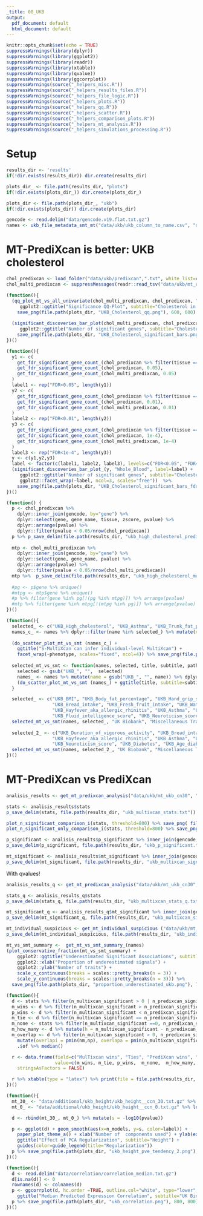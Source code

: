```yaml
---
_title: 00_UKB
output:
  pdf_document: default
  html_document: default
---
```


```r
knitr::opts_chunk$set(echo = TRUE)
suppressWarnings(library(dplyr))
suppressWarnings(library(ggplot2))
suppressWarnings(library(readr))
suppressWarnings(library(xtable))
suppressWarnings(library(qvalue))
suppressWarnings(library(ggcorrplot))
suppressWarnings(source("_helpers_misc.R"))
suppressWarnings(source("_helpers_results_files.R"))
suppressWarnings(source("_helpers_file_logic.R"))
suppressWarnings(source("_helpers_plots.R"))
suppressWarnings(source("_helpers_qq.R"))
suppressWarnings(source("_helpers_scatter.R"))
suppressWarnings(source("_helpers_comparison_plots.R"))
suppressWarnings(source("_helpers_mt_analysis.R"))
suppressWarnings(source("_helpers_simulations_processing.R"))
```

# Setup

```r
results_dir <- 'results'
if(!dir.exists(results_dir)) dir.create(results_dir)

plots_dir_ <- file.path(results_dir, "plots")
if(!dir.exists(plots_dir_)) dir.create(plots_dir_)

plots_dir <- file.path(plots_dir_, "ukb")
if(!dir.exists(plots_dir)) dir.create(plots_dir)
```

```r
gencode <- read.delim("data/gencode.v19.flat.txt.gz")
names <- ukb_file_metadata_smt_mt("data/ukb/ukb_column_to_name.csv", "data/ukb/smt_ukb_ccn_30", "data/ukb/mt_ukb_cn30")
```

# MT-PrediXcan is better: UKB cholesterol

```r
chol_predixcan <- load_folder("data/ukb/predixcan",".txt", white_list=c("UKB_High_cholesterol")) %>% rename(tissue=model)
chol_multi_predixcan <- suppressMessages(readr::read_tsv("data/ukb/mt_ukb_cn30/UKB_High_cholesterol_c20002_1536.txt"))
```

```r
(function(){
  (qq_plot_mt_vs_all_univariate(chol_multi_predixcan, chol_predixcan, "Whole_Blood") + 
     ggplot2::ggtitle("Significance QQ-Plot", subtitle="Cholesterol in UK Biobank")) %>%
    save_png(file.path(plots_dir, "UKB_Cholesterol_qq.png"), 600, 600)
  
  (significant_discoveries_bar_plot(chol_multi_predixcan, chol_predixcan, "Whole_Blood") + 
     ggplot2::ggtitle("Number of significant genes", subtitle="Cholesterol in UK Biobank")) %>%
    save_png(file.path(plots_dir, "UKB_Cholesterol_significant_bars.png"), 600, 600)
})()
```

```r
(function(){
  y1 <- c(
    get_fdr_significant_gene_count_(chol_predixcan %>% filter(tissue == "Whole_Blood"), 0.05),
    get_fdr_significant_gene_count_(chol_predixcan, 0.05),
    get_fdr_significant_gene_count_(chol_multi_predixcan, 0.05)
  )
  label1 <- rep("FDR<0.05", length(y1))
  y2 <- c(
    get_fdr_significant_gene_count_(chol_predixcan %>% filter(tissue == "Whole_Blood"), 0.01),
    get_fdr_significant_gene_count_(chol_predixcan, 0.01),
    get_fdr_significant_gene_count_(chol_multi_predixcan, 0.01)
  )
  label2 <- rep("FDR<0.01", length(y2))
  y3 <- c(
    get_fdr_significant_gene_count_(chol_predixcan %>% filter(tissue == "Whole_Blood"), 1e-4),
    get_fdr_significant_gene_count_(chol_predixcan, 1e-4),
    get_fdr_significant_gene_count_(chol_multi_predixcan, 1e-4)
  )
  label3 <- rep("FDR<1e-4", length(y3))
  y <- c(y1,y2,y3)
  label <- factor(c(label1, label2, label3), levels=c("FDR<0.05", "FDR<0.01","FDR<1e-4"))
  (significant_discoveries_bar_plot_(y, "Whole_Blood", label=label) + 
     ggplot2::ggtitle("Number of significant genes", subtitle="Cholesterol in UK Biobank") +
     ggplot2::facet_wrap(~label, ncol=3, scales="free"))  %>%
    save_png(file.path(plots_dir, "UKB_Cholesterol_significant_bars_fdr.png"), 500, 1500)
})()
```

```r
(function() {
  p <- chol_predixcan %>% 
    dplyr::inner_join(gencode, by="gene") %>% 
    dplyr::select(gene, gene_name, tissue, zscore, pvalue) %>%
    dplyr::arrange(pvalue) %>%
    dplyr::filter(pvalue < 0.05/nrow(chol_predixcan))
  p %>% p_save_delim(file.path(results_dir, "ukb_high_cholesterol_predixcan_significant.txt"))
  
  mtp <- chol_multi_predixcan %>% 
    dplyr::inner_join(gencode, by="gene") %>% 
    dplyr::select(gene, gene_name, pvalue) %>%
    dplyr::arrange(pvalue) %>%
    dplyr::filter(pvalue < 0.05/nrow(chol_multi_predixcan))
  mtp %>%  p_save_delim(file.path(results_dir, "ukb_high_cholesterol_multixcan_significant.txt"))
  
  #pg <- p$gene %>% unique()
  #mtpg <- mtp$gene %>% unique()
  #p %>% filter(gene %in% pg[!(pg %in% mtpg)]) %>% arrange(pvalue)
  #mtp %>% filter(gene %in% mtpg[!(mtpg %in% pg)]) %>% arrange(pvalue)
})()
```

```r
(function(){
  selected_ <- c("UKB_High_cholesterol", "UKB_Asthma", "UKB_Trunk_fat_percentage", "UKB_Sleep_duration")
  names_c_ <- names %>% dplyr::filter(name %in% selected_) %>% mutate(name = factor(name, levels=selected_)) %>% arrange(name)
  
  (do_scatter_plot_mt_vs_smt (names_c_) + 
    ggtitle("S-MultiXcan can infer individual-level MultiXcan") + 
    facet_wrap(~phenotype, scales="fixed", ncol=4)) %>% save_png(file.path(plots_dir, "smt_vs_mt_ukb.png"), height=400, width=1100)
  
  selected_mt_vs_smt <- function(names, selected, title, subtitle, path, columns=4) {
    selected <- gsub("UKB_", "",  selected)
    names_ <- names %>% mutate(name = gsub("UKB_", "", name)) %>% dplyr::filter(name %in% selected) %>% mutate(name = factor(name, levels=selected)) %>% arrange(name)
    (do_scatter_plot_mt_vs_smt (names_) + ggtitle(title, subtitle=subtitle) + facet_wrap(~phenotype, scales="free", ncol =columns)) %>% save_png(path, height=1300, width=1300)
  }

  selected_ <- c("UKB_BMI", "UKB_Body_fat_percentage", "UKB_Hand_grip_strength_left", "UKB_Duration_of_vigorous_activity",
                 "UKB_Bread_intake", "UKB_Fresh_fruit_intake", "UKB_Water_intake", "UKB_Forced_vital_capacity_Best_measure",
                 "UKB_Hayfever_aka_allergic_rhinitis", "UKB_Asthma", "UKB_Age_asthma_diagnosed", "UKB_Eczema_aka_dermatitis",
                 "UKB_Fluid_intelligence_score", "UKB_Neuroticism_score", "UKB_Diabetes", "UKB_Age_diabetes_diagnosed")
  selected_mt_vs_smt(names, selected_, "UK Biobank", "Miscellaneous Traits", file.path(plots_dir, "smt_vs_mt_ukb_supp.png"))
  
  selected_2_ <- c("UKB_Duration_of_vigorous_activity", "UKB_Bread_intake", "UKB_Forced_vital_capacity_Best_measure",
                 "UKB_Hayfever_aka_allergic_rhinitis", "UKB_Asthma", "UKB_Eczema_aka_dermatitis",
                 "UKB_Neuroticism_score", "UKB_Diabetes", "UKB_Age_diabetes_diagnosed")
  selected_mt_vs_smt(names, selected_2_, "UK Biobank", "Miscellaneous Traits", file.path(plots_dir, "smt_vs_mt_ukb_supp_2.png"), columns = 3)
})()
```

# MT-PrediXcan vs PrediXcan

```r
analisis_results <- get_mt_predixcan_analysis("data/ukb/mt_ukb_cn30", "data/ukb/predixcan")#, verbose=TRUE)
```

```r
stats <- analisis_results$stats
p_save_delim(stats, file.path(results_dir, "ukb_multixcan_stats.txt"))

plot_n_significant_comparison_i(stats, threshold=800) %>% save_png( file.path(plots_dir, "ukb_mt_vs_p_number_significant.png"), height=800, width=800)
plot_n_significant_only_comparison_i(stats, threshold=800) %>% save_png( file.path(plots_dir, "ukb_mt_only_vs_p_only_number_significant.png"), height=800, width=800)

p_significant <- analisis_results$p_significant %>% inner_join(gencode, by="gene") %>% select(phenotype, model, gene, gene_name, zscore,  pvalue,  n_samples)
p_save_delim(p_significant, file.path(results_dir, "ukb_p_significant.txt"))

mt_significant <- analisis_results$mt_significant %>% inner_join(gencode, by="gene") %>% select(phenotype, gene, gene_name, pvalue, n_models, n_used, n_samples)
p_save_delim(mt_significant, file.path(results_dir, "ukb_multixcan_significant.txt"))
```


With qvalues!

```r
analisis_results_q <- get_mt_predixcan_analysis("data/ukb/mt_ukb_cn30", "data/ukb/predixcan", verbose=TRUE, stats_f_=get_p_mt_stats_q_)
```

```r
stats_q <- analisis_results_q$stats
p_save_delim(stats_q, file.path(results_dir, "ukb_multixcan_stats_q.txt"))

mt_significant_q <- analisis_results_q$mt_significant %>% inner_join(gencode, by="gene") %>% select(phenotype, gene, gene_name, pvalue, n_models, n_used, n_samples)
p_save_delim(mt_significant_q, file.path(results_dir, "ukb_multixcan_significant_q.txt"))
```

```r
mt_individual_suspicious <- get_mt_individual_suspicious ("data/ukb/mt_ukb_cn0", "data/ukb/mt_ukb_cn30",) %>% arrange(-n_flagged) %>% mutate(percent=n_flagged*100/n_significant)
p_save_delim(mt_individual_suspicious, file.path(results_dir, "ukb_individual_flagged.txt"))
```

```r
mt_vs_smt_summary <-  get_mt_vs_smt_summary_(names)
(plot_conservative_fraction(mt_vs_smt_summary) + 
    ggplot2::ggtitle("Underestimated Significant Associations", subtitle ="Traits in UK Biobank") +
    ggplot2::xlab("Proportion of underestimated signals") +
    ggplot2::ylab("Number of traits") +
    scale_x_continuous(breaks = scales::pretty_breaks(n = 3)) +
    scale_y_continuous(breaks = scales::pretty_breaks(n = 3))) %>%
  save_png(file.path(plots_dir, "proportion_underestimated_ukb.png"), 700, 700)
```



```r
(function(){
  d <- stats %>% filter(n_multixcan_significant > 0 | n_predixcan_significant > 0)
  m_wins <- d %>% filter(n_multixcan_significant > n_predixcan_significant) %>% nrow()
  p_wins <- d %>% filter(n_multixcan_significant < n_predixcan_significant) %>% nrow()
  m_tie <- d %>% filter(n_multixcan_significant == n_predixcan_significant) %>% nrow()
  m_none <- stats %>% filter(n_multixcan_significant ==0, n_predixcan_significant == 0) %>% nrow()
  m_how_many <- d %>% mutate(h = n_multixcan_significant - n_predixcan_significant) %>% .$h %>% median()
  m_overlap <- d %>% filter(n_multixcan_significant > 0, n_predixcan_significant > 0) %>%mutate(nm = n_multixcan_significant - n_multixcan_only, np = n_predixcan_significant - n_predixcan_only) %>%
    mutate(overlapi = pmin(nm,np), overlapa = pmin(n_multixcan_significant, n_predixcan_significant)) %>% mutate(of = overlapi*100.0/overlapa) %>% #mutate(of = pmin(of, 100)) %>%
    .$of %>% median()

  r <- data.frame(field=c("MulTixcan wins", "Ties", "PrediXcan wins", "No detection", "MulTixcan Median Improvement", "Median overlap"),
                  value=c(m_wins, m_tie, p_wins,  m_none,  m_how_many, m_overlap),
    stringsAsFactors = FALSE)

  r %>% xtable(type = "latex") %>% print(file = file.path(results_dir, "ukb_summary.tex"))
})()
```

```r
(function(){
  mt_30_ <- "data/additional/ukb_height/ukb_height__ccn_30.txt.gz" %>% load_mt_("multixcan", "condition number 30") %>% select(gene, pvalue, label, n_models)
  mt_0_ <- "data/additional/ukb_height/ukb_height__ccn_0.txt.gz" %>% load_mt_("multixcan", "None") %>% select(gene, pvalue, label, n_models)

  d <- rbind(mt_30_, mt_0_) %>% mutate(s = -log10(pvalue))

  p <- ggplot(d) + geom_smooth(aes(x=n_models, y=s, color=label)) +
    paper_plot_theme_a() + xlab("Number of  components used") + ylab(expression(Significance~(-log10(pvalue)))) +
    ggtitle("Effect of PCA Regularization", subtitle="Height") + 
    guides(color=guide_legend(title="Regularization"))
  p %>% save_png(file.path(plots_dir, "ukb_height_pve_tendency_2.png"), 800, 800)
})()
```


```r
(function(){
  d <- read.delim("data/correlation/correlation_median.txt.gz")
  d[is.na(d)] <- 0
  rownames(d) <- colnames(d)
  p <- ggcorrplot(d, hc.order =TRUE, outline.col="white", type="lower", colors = c("#6D9EC1", "white", "#E46726")) +
    ggtitle("Median Predicted Expression Correlation", subtitle="UK Biobank")
  p %>% save_png(file.path(plots_dir, "ukb_correlation.png"), 800, 800) 
})()
```